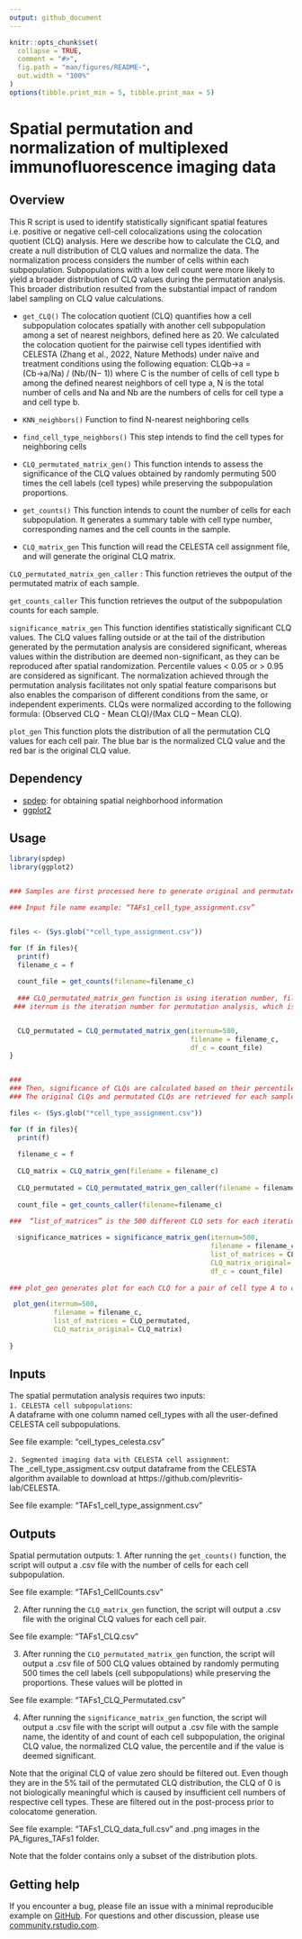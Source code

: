 ```yaml
---
output: github_document
---
```


<!-- README.md is generated from README.Rmd. Please edit that file -->

```r
knitr::opts_chunk$set(
  collapse = TRUE,
  comment = "#>",
  fig.path = "man/figures/README-",
  out.width = "100%"
)
options(tibble.print_min = 5, tibble.print_max = 5)
```

# Spatial permutation and normalization of multiplexed immunofluorescence imaging data

<!-- badges: start -->
<!-- badges: end -->

## Overview
This R script is used to identify statistically significant spatial features i.e. positive or negative cell-cell colocalizations using the colocation quotient (CLQ) analysis. Here we describe how to calculate the CLQ, and create a null distribution of CLQ values and normalize the data. The normalization process considers the number of cells within each subpopulation. Subpopulations with a low cell count were more likely to yield a broader distribution of CLQ values during the permutation analysis. This broader distribution resulted from the substantial impact of random label sampling on CLQ value calculations.

* `get_CLQ()` The colocation quotient (CLQ) quantifies how a cell subpopulation colocates spatially with another cell subpopulation among a set of nearest neighbors, defined here as 20. We calculated the colocation quotient for the pairwise cell types identified with CELESTA (Zhang et al., 2022, Nature Methods) under naïve and treatment conditions using the following equation: CLQb→a = (Cb→a/Na) / (Nb/(N− 1)) where C is the number of cells of cell type b among the defined nearest neighbors of cell type a, N is the total number of cells and Na and Nb are the numbers of cells for cell type a and cell type b.

* `KNN_neighbors()` Function to find N-nearest neighboring cells

* `find_cell_type_neighbors()` This step intends to find the cell types for neighboring cells

* `CLQ_permutated_matrix_gen()` This function intends to assess the significance of the CLQ values obtained by randomly permuting 500 times the cell labels (cell types) while preserving the subpopulation proportions. 
* `get_counts()` This function intends to count the number of cells for each subpopulation. It generates a summary table with cell type number, corresponding names and the cell counts in the sample.

* `CLQ_matrix_gen` This function will read the CELESTA cell assignment file, and will generate the original CLQ matrix. 

`CLQ_permutated_matrix_gen_caller` : This function retrieves the output of the permutated matrix of each sample. 
 
`get_counts_caller` This function retrieves the output of the subpopulation counts for each sample. 

`significance_matrix_gen` This function identifies statistically significant CLQ values. The CLQ values falling outside or at the tail of the distribution generated by the permutation analysis are considered significant, whereas values within the distribution are deemed non-significant, as they can be reproduced after spatial randomization. Percentile values < 0.05 or > 0.95 are considered as significant. The normalization achieved through the permutation analysis facilitates not only spatial feature comparisons but also enables the comparison of different conditions from the same, or independent experiments. CLQs were normalized according to the following formula: (Observed CLQ - Mean CLQ)/(Max CLQ – Mean CLQ).

`plot_gen` This function plots the distribution of all the permutation CLQ values for each cell pair. The blue bar is the normalized CLQ value and the red bar is the original CLQ value. 


## Dependency

- [spdep](https://cran.r-project.org/web/packages/spdep/index.html): for obtaining spatial neighborhood information
- [ggplot2](https://cran.r-project.org/web/packages/ggplot2/index.html)

## Usage

```r
library(spdep)
library(ggplot2)


### Samples are first processed here to generate original and permutated CLQs for each cell to cell pair in a given sample. 

### Input file name example: “TAFs1_cell_type_assignment.csv”


files <- (Sys.glob("*cell_type_assignment.csv"))

for (f in files){
  print(f)
  filename_c = f
  
  count_file = get_counts(filename=filename_c)
  
  ### CLQ_permutated_matrix_gen function is using iteration number, filename and the count_file generated in the previous step. This function is dependent on multiple functions [get_CLQ(), KNN_neighbors(), find_cell_type_neighbors()]
 ### iternum is the iteration number for permutation analysis, which is set to 500. 


  CLQ_permutated = CLQ_permutated_matrix_gen(iternum=500, 
                                             filename = filename_c,
                                             df_c = count_file)
}


### 
### Then, significance of CLQs are calculated based on their percentile. 
### The original CLQs and permutated CLQs are retrieved for each sample through the functions [CLQ_matrix_gen(), CLQ_permutated_matrix_gen_caller(),get_counts_caller() ]

files <- (Sys.glob("*cell_type_assignment.csv"))

for (f in files){
  print(f)
  
  filename_c = f
  
  CLQ_matrix = CLQ_matrix_gen(filename = filename_c)
  
  CLQ_permutated = CLQ_permutated_matrix_gen_caller(filename = filename_c)
  
  count_file = get_counts_caller(filename=filename_c)
 
###  “list_of_matrices” is the 500 different CLQ sets for each iteration.  

  significance_matrices = significance_matrix_gen(iternum=500,
                                                  filename = filename_c,
                                                  list_of_matrices = CLQ_permutated,
                                                  CLQ_matrix_original= CLQ_matrix,
                                                  df_c = count_file)
  
### plot_gen generates plot for each CLQ for a pair of cell type A to cell type B. It retrieves the permutated CLQ values from CLQ_permutated, and the original CLQ values from CLQ_matrix.

 plot_gen(iternum=500,
           filename = filename_c,
           list_of_matrices = CLQ_permutated,
           CLQ_matrix_original= CLQ_matrix)
  
}
```

## Inputs
The spatial permutation analysis requires two inputs:<br/>
`1. CELESTA cell subpopulations`: <br/>
A dataframe with one column named cell_types with all the user-defined CELESTA cell subpopulations. <br/>

See file example: “cell_types_celesta.csv”

`2. Segmented imaging data with CELESTA cell assignment`:<br/> 
The _cell_type_assigment.csv output dataframe from the CELESTA algorithm available to download at https://github.com/plevritis-lab/CELESTA. 

See file example: “TAFs1_cell_type_assignment.csv”


## Outputs
Spatial permutation outputs:
1. After running the `get_counts()` function, the script will output a .csv file with the number of cells for each cell subpopulation. <br/>

See file example: “TAFs1_CellCounts.csv”

2. After running the `CLQ_matrix_gen` function, the script will output a .csv file with the original CLQ values for each cell pair. 

See file example: “TAFs1_CLQ.csv”

3. After running the `CLQ_permutated_matrix_gen` function, the script will output a .csv file of 500 CLQ values obtained by randomly permuting 500 times the cell labels (cell subpopulations) while preserving the proportions. These values will be plotted in 

See file example: “TAFs1_CLQ_Permutated.csv”

4. After running the `significance_matrix_gen` function, the script will output a .csv file with the script will output a .csv file with the sample name, the identity of and count of each cell subpopulation, the original CLQ value, the normalized CLQ value, the percentile and if the value is deemed significant.

Note that the original CLQ of value zero should be filtered out. Even though they are in the 5% tail of the permutated CLQ distribution, the CLQ of 0 is not biologically meaningful which is caused by insufficient cell numbers of respective cell types. These are filtered out in the post-process prior to colocatome generation. 

See file example: “TAFs1_CLQ_data_full.csv” and .png images in the PA_figures_TAFs1 folder.

Note that the folder contains only a subset of the distribution plots.

## Getting help
If you encounter a bug, please file an issue with a minimal reproducible example on [GitHub](https://github.com/plevritis-lab/Spatial_Permutation/issues). For questions and other discussion, please use [community.rstudio.com](https://community.rstudio.com/). 
